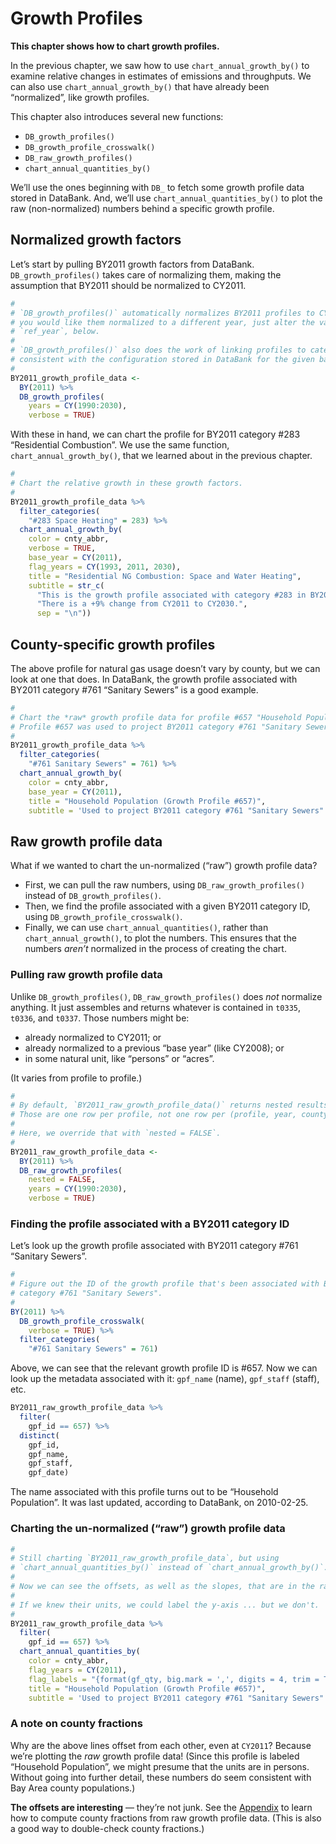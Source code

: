 # Growth Profiles

**This chapter shows how to chart growth profiles.**

In the previous chapter, we saw how to use `chart_annual_growth_by()` to examine relative changes in estimates of emissions and throughputs. We can also use `chart_annual_growth_by()` that have already been "normalized", like growth profiles. 

This chapter also introduces several new functions:

- `DB_growth_profiles()`
- `DB_growth_profile_crosswalk()`
- `DB_raw_growth_profiles()`
- `chart_annual_quantities_by()`

We'll use the ones beginning with `DB_` to fetch some growth profile data stored in DataBank. And, we'll use `chart_annual_quantities_by()` to plot the raw (non-normalized) numbers behind a specific growth profile.

## Normalized growth factors

Let's start by pulling BY2011 growth factors from DataBank. `DB_growth_profiles()` takes care of normalizing them, making the assumption that BY2011 should be normalized to CY2011.

```r
#
# `DB_growth_profiles()` automatically normalizes BY2011 profiles to CY2011. If
# you would like them normalized to a different year, just alter the value of
# `ref_year`, below.
#
# `DB_growth_profiles()` also does the work of linking profiles to categories,
# consistent with the configuration stored in DataBank for the given base year.
# 
BY2011_growth_profile_data <-
  BY(2011) %>%
  DB_growth_profiles(
    years = CY(1990:2030),
    verbose = TRUE) 
```

With these in hand, we can chart the profile for BY2011 category #283 "Residential Combustion". We use the same function, `chart_annual_growth_by()`, that we learned about in the previous chapter.

```r
#
# Chart the relative growth in these growth factors. 
#
BY2011_growth_profile_data %>%
  filter_categories(
    "#283 Space Heating" = 283) %>%
  chart_annual_growth_by(
    color = cnty_abbr,
    verbose = TRUE,
    base_year = CY(2011),
    flag_years = CY(1993, 2011, 2030),
    title = "Residential NG Combustion: Space and Water Heating",
    subtitle = str_c(
      "This is the growth profile associated with category #283 in BY2011.",
      "There is a +9% change from CY2011 to CY2030.",
      sep = "\n"))
```

## County-specific growth profiles

The above profile for natural gas usage doesn't vary by county, but we can look at one that does. In DataBank, the growth profile associated with BY2011 category #761 "Sanitary Sewers" is a good example.

```r
#
# Chart the *raw* growth profile data for profile #657 "Household Population".
# Profile #657 was used to project BY2011 category #761 "Sanitary Sewers".
# 
BY2011_growth_profile_data %>%
  filter_categories(
    "#761 Sanitary Sewers" = 761) %>%
  chart_annual_growth_by(
    color = cnty_abbr,
    base_year = CY(2011),
    title = "Household Population (Growth Profile #657)",
    subtitle = 'Used to project BY2011 category #761 "Sanitary Sewers".')
```

## Raw growth profile data

What if we wanted to chart the un-normalized ("raw") growth profile data?

- First, we can pull the raw numbers, using `DB_raw_growth_profiles()` instead of `DB_growth_profiles()`.
- Then, we find the profile associated with a given BY2011 category ID, using `DB_growth_profile_crosswalk()`.
- Finally, we can use `chart_annual_quantities()`, rather than `chart_annual_growth()`, to plot the numbers. This ensures that the numbers *aren't* normalized in the process of creating the chart.

### Pulling raw growth profile data

Unlike `DB_growth_profiles()`, `DB_raw_growth_profiles()` does *not* normalize anything. It just assembles and returns  whatever is contained in `t0335`, `t0336`, and `t0337`. Those numbers might be:

 - already normalized to CY2011; or
 - already normalized to a previous "base year" (like CY2008); or 
 - in some natural unit, like "persons" or "acres".

(It varies from profile to profile.)

```r
#
# By default, `BY2011_raw_growth_profile_data()` returns nested results.
# Those are one row per profile, not one row per (profile, year, county). 
# 
# Here, we override that with `nested = FALSE`.
#
BY2011_raw_growth_profile_data <-
  BY(2011) %>%
  DB_raw_growth_profiles(
    nested = FALSE,
    years = CY(1990:2030),
    verbose = TRUE)
```

### Finding the profile associated with a BY2011 category ID

Let's look up the growth profile associated with BY2011 category #761 "Sanitary Sewers". 

```r
#
# Figure out the ID of the growth profile that's been associated with BY2011
# category #761 "Sanitary Sewers".
# 
BY(2011) %>%
  DB_growth_profile_crosswalk(
    verbose = TRUE) %>%
  filter_categories(
    "#761 Sanitary Sewers" = 761)
```

Above, we can see that the relevant growth profile ID is #657. Now we can look up the metadata associated with it: `gpf_name` (name), `gpf_staff` (staff), etc.

```r
BY2011_raw_growth_profile_data %>%
  filter(
    gpf_id == 657) %>%
  distinct(
    gpf_id,
    gpf_name,
    gpf_staff,
    gpf_date)
```

The name associated with this profile turns out to be "Household Population". It was last updated, according to DataBank, on 2010-02-25.

### Charting the un-normalized ("raw") growth profile data

```r
#
# Still charting `BY2011_raw_growth_profile_data`, but using
# `chart_annual_quantities_by()` instead of `chart_annual_growth_by()`.
#
# Now we can see the offsets, as well as the slopes, that are in the raw data.
#
# If we knew their units, we could label the y-axis ... but we don't.
# 
BY2011_raw_growth_profile_data %>%
  filter(
    gpf_id == 657) %>%
  chart_annual_quantities_by(
    color = cnty_abbr,
    flag_years = CY(2011),
    flag_labels = "{format(gf_qty, big.mark = ',', digits = 4, trim = TRUE)}",
    title = "Household Population (Growth Profile #657)",
    subtitle = 'Used to project BY2011 category #761 "Sanitary Sewers".')
```

### A note on county fractions

Why are the above lines offset from each other, even at `CY2011`? Because we're plotting the *raw* growth profile data! (Since this profile is labeled "Household Population", we might presume that the units are in persons. Without going into further detail, these numbers do seem consistent with Bay Area county populations.)

**The offsets are interesting** --- they're not junk. See the [Appendix](#appendix-howto-county_fractions) to learn how to compute county fractions from raw growth profile data. (This is also a good way to double-check county fractions.)
